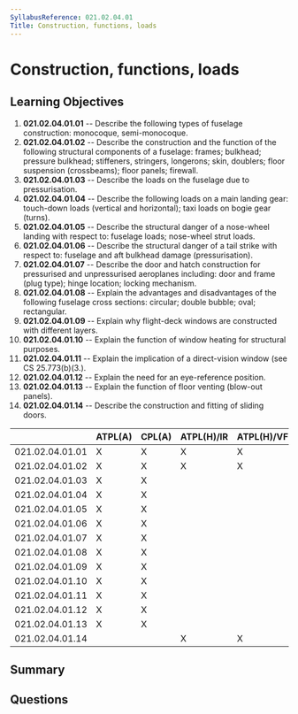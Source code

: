```yaml
---
SyllabusReference: 021.02.04.01
Title: Construction, functions, loads
---
```


# Construction, functions, loads

## Learning Objectives

1. **021.02.04.01.01** -- Describe the following types of fuselage construction:
   monocoque, semi-monocoque.
2. **021.02.04.01.02** -- Describe the construction and the function of the
   following structural components of a fuselage: frames; bulkhead; pressure
   bulkhead; stiffeners, stringers, longerons; skin, doublers; floor suspension
   (crossbeams); floor panels; firewall.
3. **021.02.04.01.03** -- Describe the loads on the fuselage due to
   pressurisation.
4. **021.02.04.01.04** -- Describe the following loads on a main landing gear:
   touch-down loads (vertical and horizontal); taxi loads on bogie gear (turns).
5. **021.02.04.01.05** -- Describe the structural danger of a nose-wheel landing
   with respect to: fuselage loads; nose-wheel strut loads.
6. **021.02.04.01.06** -- Describe the structural danger of a tail strike with
   respect to: fuselage and aft bulkhead damage (pressurisation).
7. **021.02.04.01.07** -- Describe the door and hatch construction for pressurised
   and unpressurised aeroplanes including: door and frame (plug type); hinge
   location; locking mechanism.
8. **021.02.04.01.08** -- Explain the advantages and disadvantages of the
   following fuselage cross sections: circular; double bubble; oval;
   rectangular.
9. **021.02.04.01.09** -- Explain why flight-deck windows are constructed with
   different layers.
10. **021.02.04.01.10** -- Explain the function of window heating for structural
    purposes.
11. **021.02.04.01.11** -- Explain the implication of a direct-vision window (see
    CS 25.773(b)(3.).
12. **021.02.04.01.12** -- Explain the need for an eye-reference position.
13. **021.02.04.01.13** -- Explain the function of floor venting (blow-out
    panels).
14. **021.02.04.01.14** -- Describe the construction and fitting of sliding doors.

|                 | ATPL(A) | CPL(A) | ATPL(H)/IR | ATPL(H)/VFR | CPL(H) | IR  | CBIR(A) |
| --------------- | ------- | ------ | ---------- | ----------- | ------ | --- | ------- |
| 021.02.04.01.01 | X       | X      | X          | X           | X      |     |         |
| 021.02.04.01.02 | X       | X      | X          | X           | X      |     |         |
| 021.02.04.01.03 | X       | X      |            |             |        |     |         |
| 021.02.04.01.04 | X       | X      |            |             |        |     |         |
| 021.02.04.01.05 | X       | X      |            |             |        |     |         |
| 021.02.04.01.06 | X       | X      |            |             |        |     |         |
| 021.02.04.01.07 | X       | X      |            |             |        |     |         |
| 021.02.04.01.08 | X       | X      |            |             |        |     |         |
| 021.02.04.01.09 | X       | X      |            |             |        |     |         |
| 021.02.04.01.10 | X       | X      |            |             |        |     |         |
| 021.02.04.01.11 | X       | X      |            |             |        |     |         |
| 021.02.04.01.12 | X       | X      |            |             |        |     |         |
| 021.02.04.01.13 | X       | X      |            |             |        |     |         |
| 021.02.04.01.14 |         |        | X          | X           | X      |     |         |

## Summary

## Questions
